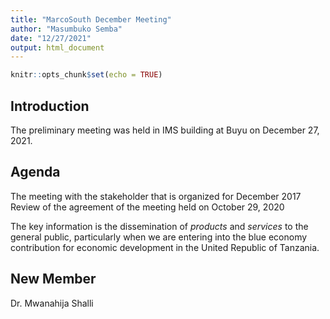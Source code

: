 ```yaml
---
title: "MarcoSouth December Meeting"
author: "Masumbuko Semba"
date: "12/27/2021"
output: html_document
---
```


```r
knitr::opts_chunk$set(echo = TRUE)
```

## Introduction
The preliminary meeting was held in IMS building at Buyu on December 27, 2021. 

## Agenda
The meeting with the stakeholder that is organized for December 2017
Review of the agreement of the meeting held on October 29, 2020

The key information is the dissemination of *products* and *services* to the general public, particularly when we are entering into the blue economy contribution for economic development in the United Republic of Tanzania. 

## New Member
Dr. Mwanahija Shalli

